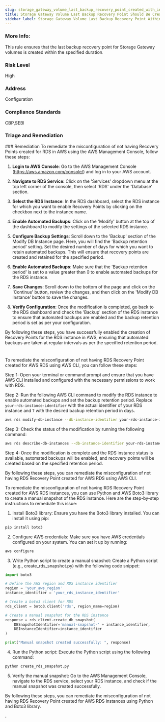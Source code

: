 ```yaml
---
slug: storage_gateway_volume_last_backup_recovery_point_created_with_in_specified_duration
title: Storage Gateway Volume Last Backup Recovery Point Should Be Created Within Specified Duration
sidebar_label: Storage Gateway Volume Last Backup Recovery Point Within Specified Duration
---
```


### More Info:

This rule ensures that the last backup recovery point for Storage Gateway volumes is created within the specified duration. 

### Risk Level

High

### Address

Configuration

### Compliance Standards

CBP,SEBI


### Triage and Remediation
<Tabs>
<Tab title='Remediation'>
### Remediation

<AccordionGroup>
<Accordion title='Using Console' defaultOpen='true'>
To remediate the misconfiguration of not having Recovery Points created for RDS in AWS using the AWS Management Console, follow these steps:

1. **Login to AWS Console**: Go to the AWS Management Console (https://aws.amazon.com/console/) and log in to your AWS account.

2. **Navigate to RDS Service**: Click on the 'Services' dropdown menu at the top left corner of the console, then select 'RDS' under the 'Database' section.

3. **Select the RDS Instance**: In the RDS dashboard, select the RDS instance for which you want to enable Recovery Points by clicking on the checkbox next to the instance name.

4. **Enable Automated Backups**: Click on the 'Modify' button at the top of the dashboard to modify the settings of the selected RDS instance.

5. **Configure Backup Settings**: Scroll down to the 'Backup' section of the Modify DB Instance page. Here, you will find the 'Backup retention period' setting. Set the desired number of days for which you want to retain automated backups. This will ensure that recovery points are created and retained for the specified period.

6. **Enable Automated Backups**: Make sure that the 'Backup retention period' is set to a value greater than 0 to enable automated backups for the RDS instance.

7. **Save Changes**: Scroll down to the bottom of the page and click on the 'Continue' button, review the changes, and then click on the 'Modify DB Instance' button to save the changes.

8. **Verify Configuration**: Once the modification is completed, go back to the RDS dashboard and check the 'Backup' section of the RDS instance to ensure that automated backups are enabled and the backup retention period is set as per your configuration.

By following these steps, you have successfully enabled the creation of Recovery Points for the RDS instance in AWS, ensuring that automated backups are taken at regular intervals as per the specified retention period.

#
</Accordion>

<Accordion title='Using CLI'>
To remediate the misconfiguration of not having RDS Recovery Point created for AWS RDS using AWS CLI, you can follow these steps:

Step 1: Open your terminal or command prompt and ensure that you have AWS CLI installed and configured with the necessary permissions to work with RDS.

Step 2: Run the following AWS CLI command to modify the RDS instance to enable automated backups and set the backup retention period. Replace `your-rds-instance-identifier` with the actual identifier of your RDS instance and `7` with the desired backup retention period in days.

```bash
aws rds modify-db-instance --db-instance-identifier your-rds-instance-identifier --backup-retention-period 7 --apply-immediately
```

Step 3: Check the status of the modification by running the following command:

```bash
aws rds describe-db-instances --db-instance-identifier your-rds-instance-identifier --query 'DBInstances[*].[DBInstanceIdentifier,DBInstanceStatus]'
```

Step 4: Once the modification is complete and the RDS instance status is available, automated backups will be enabled, and recovery points will be created based on the specified retention period.

By following these steps, you can remediate the misconfiguration of not having RDS Recovery Point created for AWS RDS using AWS CLI.
</Accordion>

<Accordion title='Using Python'>
To remediate the misconfiguration of not having RDS Recovery Point created for AWS RDS instances, you can use Python and AWS Boto3 library to create a manual snapshot of the RDS instance. Here are the step-by-step instructions to remediate this issue:

1. Install Boto3 library:
Ensure you have the Boto3 library installed. You can install it using pip:
```bash
pip install boto3
```

2. Configure AWS credentials:
Make sure you have AWS credentials configured on your system. You can set it up by running:
```bash
aws configure
```

3. Write Python script to create a manual snapshot:
Create a Python script (e.g., create_rds_snapshot.py) with the following code snippet:

```python
import boto3

# Define the AWS region and RDS instance identifier
region = 'your_aws_region'
instance_identifier = 'your_rds_instance_identifier'

# Create a boto3 client for RDS
rds_client = boto3.client('rds', region_name=region)

# Create a manual snapshot for the RDS instance
response = rds_client.create_db_snapshot(
    DBSnapshotIdentifier='manual-snapshot-' + instance_identifier,
    DBInstanceIdentifier=instance_identifier
)

print("Manual snapshot created successfully: ", response)
```

4. Run the Python script:
Execute the Python script using the following command:
```bash
python create_rds_snapshot.py
```

5. Verify the manual snapshot:
Go to the AWS Management Console, navigate to the RDS service, select your RDS instance, and check if the manual snapshot was created successfully.

By following these steps, you can remediate the misconfiguration of not having RDS Recovery Point created for AWS RDS instances using Python and Boto3 library.
</Accordion>

</AccordionGroup>
</Tab>
</Tabs>
.